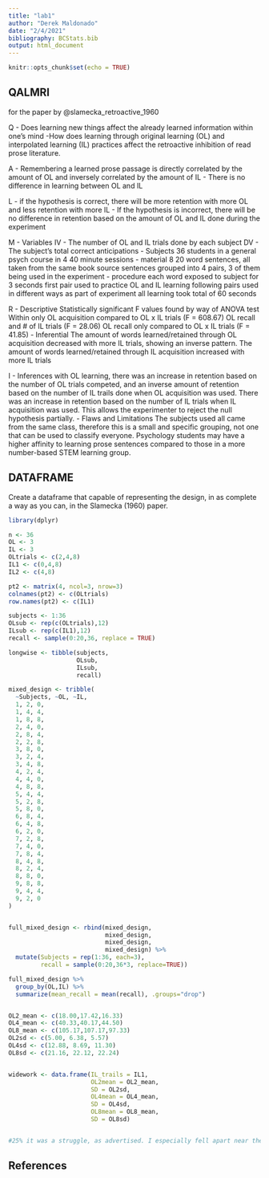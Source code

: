 ```yaml
---
title: "lab1"
author: "Derek Maldonado"
date: "2/4/2021"
bibliography: BCStats.bib
output: html_document
---
```


```r
knitr::opts_chunk$set(echo = TRUE)
```

## QALMRI

for the paper by @slamecka_retroactive_1960


Q
  - Does learning new things affect the already learned information within one's mind
  -How does learning through original learning (OL) and interpolated learning (IL) practices affect the retroactive inhibition of read prose literature.
  
A
  - Remembering a learned prose passage is directly correlated by the amount of OL and inversely correlated by the amount of IL
  - There is no difference in learning between OL and IL
  
L
  - if the hypothesis is correct, there will be more retention with more OL and less retention with more IL
  - If the hypothesis is incorrect, there will be no difference in retention based on the amount of OL and IL done during the experiment
  
M
  - Variables
    IV - The number of OL and IL trials done by each subject
    DV - The subject's total correct anticipations
  - Subjects
    36 students in a general psych course in 4 40 minute sessions
  - material
    8 20 word sentences, all taken from the same book source
    sentences grouped into 4 pairs, 3 of them being used in the experiment
  - procedure
    each word exposed to subject for 3 seconds
    first pair used to practice OL and IL learning
    following pairs used in different ways as part of experiment
    all learning took total of 60 seconds
    
R
  - Descriptive
    Statistically significant F values found by way of ANOVA test
      Within only OL acquisition compared to OL x IL trials (F = 608.67)
      OL recall and # of IL trials (F = 28.06)
      OL recall only compared to OL x IL trials (F = 41.85)
  - Inferential
    The amount of words learned/retained through OL acquisition decreased with more IL trials, showing an inverse pattern. The amount of words learned/retained through IL acquisition increased with more IL trials 
    
I
  - Inferences
    with OL learning, there was an increase in retention based on the number of OL trials competed, and an inverse amount of retention based on the number of IL trails done when OL acquisition was used.
    There was an increase in retention based on the number of IL trials when IL acquisition was used.
    This allows the experimenter to reject the null hypothesis partially.
  - Flaws and Limitations
  The subjects used all came from the same class, therefore this is a small and specific grouping, not one that can be used to classify everyone.
    Psychology students may have a higher affinity to learning prose sentences compared to those in a more number-based STEM learning group.

## DATAFRAME
Create a dataframe that capable of representing the design, in as complete a way as you can, in the Slamecka (1960) paper.


```r
library(dplyr)

n <- 36
OL <- 3
IL <- 3
OLtrials <- c(2,4,8)
IL1 <- c(0,4,8)
IL2 <- c(4,8)

pt2 <- matrix(4, ncol=3, nrow=3)
colnames(pt2) <- c(OLtrials)
row.names(pt2) <- c(IL1)

subjects <- 1:36
OLsub <- rep(c(OLtrials),12)
ILsub <- rep(c(IL1),12)
recall <- sample(0:20,36, replace = TRUE)

longwise <- tibble(subjects,
                   OLsub,
                   ILsub,
                   recall)

mixed_design <- tribble(
  ~Subjects, ~OL, ~IL,
  1, 2, 0,
  1, 4, 4,
  1, 8, 8,
  2, 4, 0,
  2, 8, 4,
  2, 2, 8,
  3, 8, 0,
  3, 2, 4,
  3, 4, 8,
  4, 2, 4,
  4, 4, 0,
  4, 8, 8,
  5, 4, 4,
  5, 2, 8,
  5, 8, 0,
  6, 8, 4,
  6, 4, 8,
  6, 2, 0,
  7, 2, 8,
  7, 4, 0,
  7, 8, 4,
  8, 4, 8,
  8, 2, 4,
  8, 8, 0,
  9, 8, 8,
  9, 4, 4,
  9, 2, 0
)


full_mixed_design <- rbind(mixed_design,
                           mixed_design,
                           mixed_design,
                           mixed_design) %>%
  mutate(Subjects = rep(1:36, each=3),
         recall = sample(0:20,36*3, replace=TRUE))

full_mixed_design %>%
  group_by(OL,IL) %>%
  summarize(mean_recall = mean(recall), .groups="drop")


OL2_mean <- c(18.00,17.42,16.33)
OL4_mean <- c(40.33,40.17,44.50)
OL8_mean <- c(105.17,107.17,97.33)
OL2sd <- c(5.00, 6.38, 5.57)
OL4sd <- c(12.88, 8.69, 11.30)
OL8sd <- c(21.16, 22.12, 22.24)


widework <- data.frame(IL_trails = IL1,
                       OL2mean = OL2_mean,
                       SD = OL2sd,
                       OL4mean = OL4_mean,
                       SD = OL4sd,
                       OL8mean = OL8_mean,
                       SD = OL8sd)


#25% it was a struggle, as advertised. I especially fell apart near the end

```

## References
